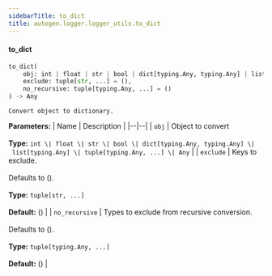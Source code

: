 ```yaml
---
sidebarTitle: to_dict
title: autogen.logger.logger_utils.to_dict
---
```


<code class="doc-symbol doc-symbol-heading doc-symbol-function"></code>
#### to_dict
<a href="#autogen.logger.logger_utils..to_dict" class="headerlink" title="Permanent link"></a>

```python
to_dict(
    obj: int | float | str | bool | dict[typing.Any, typing.Any] | list[typing.Any] | tuple[typing.Any, ...] | Any,
    exclude: tuple[str, ...] = (),
    no_recursive: tuple[typing.Any, ...] = ()
) -> Any
```

    Convert object to dictionary.

<b>Parameters:</b>
| Name | Description |
|--|--|
| `obj` | Object to convert<br/><br/>**Type:** `int \| float \| str \| bool \| dict[typing.Any, typing.Any] \| list[typing.Any] \| tuple[typing.Any, ...] \| Any` |
| `exclude` | Keys to exclude.<br/><br/>Defaults to ().<br/><br/>**Type:** `tuple[str, ...]`<br/><br/>**Default:** () |
| `no_recursive` | Types to exclude from recursive conversion.<br/><br/>Defaults to ().<br/><br/>**Type:** `tuple[typing.Any, ...]`<br/><br/>**Default:** () |

<br />